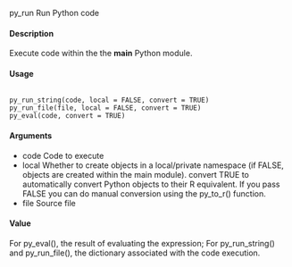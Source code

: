 py_run Run Python code

#### Description 

Execute code within the the __main__ Python module.

#### Usage
<pre><code>
py_run_string(code, local = FALSE, convert = TRUE)
py_run_file(file, local = FALSE, convert = TRUE)
py_eval(code, convert = TRUE)
</code></pre>

#### Arguments
* code Code to execute
* local Whether to create objects in a local/private namespace (if FALSE, objects are created within the main module).
convert TRUE to automatically convert Python objects to their R equivalent. If you pass FALSE you can do manual conversion using the py_to_r() function.
* file Source file

#### Value
For py_eval(), the result of evaluating the expression; For py_run_string() and py_run_file(),
the dictionary associated with the code execution.




